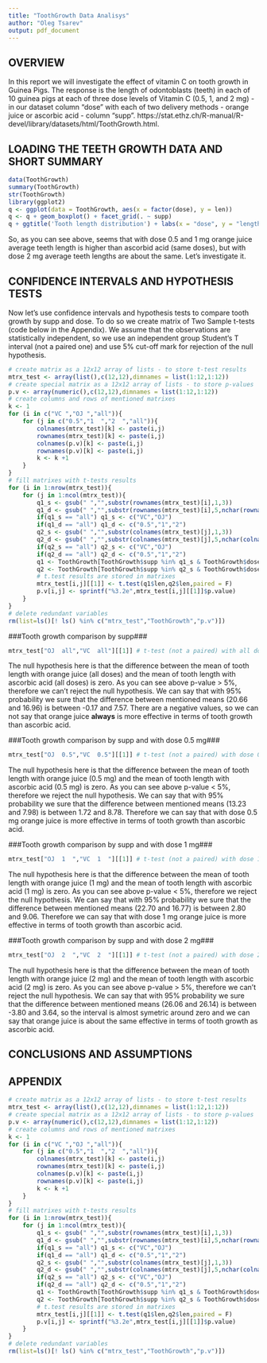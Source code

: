 ```yaml
---
title: "ToothGrowth Data Analisys"
author: "Oleg Tsarev"
output: pdf_document
---
```

## **OVERVIEW**
In this report we will investigate the effect of vitamin C on tooth growth in Guinea Pigs. The response is the length of odontoblasts (teeth) in each of 10 guinea pigs at each of three dose levels of Vitamin C (0.5, 1, and 2 mg) - in our dataset column "dose" with each of two delivery methods - orange juice or ascorbic acid - column "supp". https://stat.ethz.ch/R-manual/R-devel/library/datasets/html/ToothGrowth.html.  

## **LOADING THE TEETH GROWTH DATA AND SHORT SUMMARY**
```r
data(ToothGrowth)
summary(ToothGrowth)
str(ToothGrowth)
library(ggplot2)
q <- ggplot(data = ToothGrowth, aes(x = factor(dose), y = len))
q <- q + geom_boxplot() + facet_grid(. ~ supp)
q + ggtitle('Tooth length distribution') + labs(x = "dose", y = "length")
```
  
So, as you can see above, seems that with dose 0.5 and 1 mg orange juice average teeth length is higher than ascorbid acid (same doses), but with dose 2 mg average teeth lengths are about the same. Let's investigate it.
  
## **CONFIDENCE INTERVALS AND HYPOTHESIS TESTS**
Now let's use confidence intervals and hypothesis tests to compare tooth growth by supp and dose.
To do so we create matrix of Two Sample t-tests (code below in the Appendix). We assume that the observations are statistically independent, so we use an independent group Student's T interval (not a paired one) and use 5% cut-off mark for rejection of the null hypothesis.

```r
# create matrix as a 12x12 array of lists - to store t-test results
mtrx_test <- array(list(),c(12,12),dimnames = list(1:12,1:12))
# create special matrix as a 12x12 array of lists - to store p-values
p.v <- array(numeric(),c(12,12),dimnames = list(1:12,1:12))
# create columns and rows of mentioned matrixes
k <- 1
for (i in c("VC ","OJ ","all")){
    for (j in c("0.5","1  ","2  ","all")){
        colnames(mtrx_test)[k] <- paste(i,j)
        rownames(mtrx_test)[k] <- paste(i,j)
        colnames(p.v)[k] <- paste(i,j)
        rownames(p.v)[k] <- paste(i,j)
        k <- k +1
    }
}
# fill matrixes with t-tests results
for (i in 1:nrow(mtrx_test)){
    for (j in 1:ncol(mtrx_test)){
        q1_s <- gsub(" ","",substr(rownames(mtrx_test)[i],1,3))
        q1_d <- gsub(" ","",substr(rownames(mtrx_test)[i],5,nchar(rownames(mtrx_test)[i])))
        if(q1_s == "all") q1_s <- c("VC","OJ")
        if(q1_d == "all") q1_d <- c("0.5","1","2")
        q2_s <- gsub(" ","",substr(colnames(mtrx_test)[j],1,3))
        q2_d <- gsub(" ","",substr(colnames(mtrx_test)[j],5,nchar(colnames(mtrx_test)[j])))
        if(q2_s == "all") q2_s <- c("VC","OJ")
        if(q2_d == "all") q2_d <- c("0.5","1","2")
        q1 <- ToothGrowth[ToothGrowth$supp %in% q1_s & ToothGrowth$dose %in% q1_d,]
        q2 <- ToothGrowth[ToothGrowth$supp %in% q2_s & ToothGrowth$dose %in% q2_d,]
        # t.test results are stored in matrixes
        mtrx_test[i,j][[1]] <- t.test(q1$len,q2$len,paired = F)
        p.v[i,j] <- sprintf("%3.2e",mtrx_test[i,j][[1]]$p.value)
    }
}
# delete redundant variables
rm(list=ls()[! ls() %in% c("mtrx_test","ToothGrowth","p.v")])
```
  
###Tooth growth comparison by supp###
```r
mtrx_test["OJ  all","VC  all"][[1]] # t-test (not a paired) with all doses of supp
```
The null hypothesis here is that the difference between the mean of tooth length with orange juice (all doses) and the mean of tooth length with ascorbic acid (all doses) is zero. As you can see above p-value > 5%, therefore we can't reject the null hypothesis. We can say that with 95% probability we sure that the difference between mentioned means (20.66 and 16.96) is between -0.17 and 7.57. There are a negative values, so we can not say that orange juice **always** is more effective in terms of tooth growth than ascorbic acid.
  
###Tooth growth comparison by supp and with dose 0.5 mg###

```r
mtrx_test["OJ  0.5","VC  0.5"][[1]] # t-test (not a paired) with dose 0.5 mg
```
The null hypothesis here is that the difference between the mean of tooth length with orange juice (0.5 mg) and the mean of tooth length with ascorbic acid (0.5 mg) is zero. As you can see above p-value < 5%, therefore we reject the null hypothesis. We can say that with 95% probability we sure that the difference between mentioned means (13.23 and 7.98) is between 1.72 and 8.78. Therefore we can say that with dose 0.5 mg orange juice is more effective in terms of tooth growth than ascorbic acid.  
  
###Tooth growth comparison by supp and with dose 1 mg###

```r
mtrx_test["OJ  1  ","VC  1  "][[1]] # t-test (not a paired) with dose 1 mg
```
The null hypothesis here is that the difference between the mean of tooth length with orange juice (1 mg) and the mean of tooth length with ascorbic acid (1 mg) is zero. As you can see above p-value < 5%, therefore we reject the null hypothesis. We can say that with 95% probability we sure that the difference between mentioned means (22.70 and 16.77) is between 2.80 and 9.06. Therefore we can say that with dose 1 mg orange juice is more effective in terms of tooth growth than ascorbic acid.  
  
###Tooth growth comparison by supp and with dose 2 mg###

```r
mtrx_test["OJ  2  ","VC  2  "][[1]] # t-test (not a paired) with dose 2 mg
```
The null hypothesis here is that the difference between the mean of tooth length with orange juice (2 mg) and the mean of tooth length with ascorbic acid (2 mg) is zero. As you can see above p-value > 5%, therefore we can't reject the null hypothesis. We can say that with 95% probability we sure that the difference between mentioned means (26.06 and 26.14) is between -3.80 and 3.64, so the interval is almost symetric around zero and we can say that orange juice is about the same effective in terms of tooth growth as ascorbic acid.
  
## **CONCLUSIONS AND ASSUMPTIONS**

## **APPENDIX**
```r
# create matrix as a 12x12 array of lists - to store t-test results
mtrx_test <- array(list(),c(12,12),dimnames = list(1:12,1:12))
# create special matrix as a 12x12 array of lists - to store p-values
p.v <- array(numeric(),c(12,12),dimnames = list(1:12,1:12))
# create columns and rows of mentioned matrixes
k <- 1
for (i in c("VC ","OJ ","all")){
    for (j in c("0.5","1  ","2  ","all")){
        colnames(mtrx_test)[k] <- paste(i,j)
        rownames(mtrx_test)[k] <- paste(i,j)
        colnames(p.v)[k] <- paste(i,j)
        rownames(p.v)[k] <- paste(i,j)
        k <- k +1
    }
}
# fill matrixes with t-tests results
for (i in 1:nrow(mtrx_test)){
    for (j in 1:ncol(mtrx_test)){
        q1_s <- gsub(" ","",substr(rownames(mtrx_test)[i],1,3))
        q1_d <- gsub(" ","",substr(rownames(mtrx_test)[i],5,nchar(rownames(mtrx_test)[i])))
        if(q1_s == "all") q1_s <- c("VC","OJ")
        if(q1_d == "all") q1_d <- c("0.5","1","2")
        q2_s <- gsub(" ","",substr(colnames(mtrx_test)[j],1,3))
        q2_d <- gsub(" ","",substr(colnames(mtrx_test)[j],5,nchar(colnames(mtrx_test)[j])))
        if(q2_s == "all") q2_s <- c("VC","OJ")
        if(q2_d == "all") q2_d <- c("0.5","1","2")
        q1 <- ToothGrowth[ToothGrowth$supp %in% q1_s & ToothGrowth$dose %in% q1_d,]
        q2 <- ToothGrowth[ToothGrowth$supp %in% q2_s & ToothGrowth$dose %in% q2_d,]
        # t.test results are stored in matrixes
        mtrx_test[i,j][[1]] <- t.test(q1$len,q2$len,paired = F)
        p.v[i,j] <- sprintf("%3.2e",mtrx_test[i,j][[1]]$p.value)
    }
}
# delete redundant variables
rm(list=ls()[! ls() %in% c("mtrx_test","ToothGrowth","p.v")])
```
